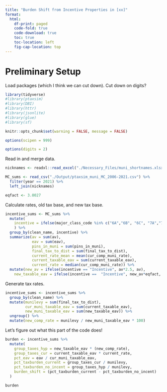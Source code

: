 ```yaml
---
title: "Burden Shift from Incentive Properties in [xx]" 
format: 
  html:
    df-print: paged
    code-fold: true
    code-download: true
    toc: true
    toc-location: left
    fig-cap-location: top
---
```


# Preliminary Setup

Load packages (which I think we can cut down). Cut down on digits?

```r

library(tidyverse)
#library(ptaxsim)
#library(DBI)
#library(httr)
#library(jsonlite)
#library(glue)
#library(sf)

knitr::opts_chunk$set(warning = FALSE, message = FALSE)

options(scipen = 999)

options(digits = 2)

```

Read in and merge data.

```r

nicknames <- readxl::read_excel("./Necessary_Files/muni_shortnames.xlsx")

MC_sums <- read_csv("./Output/ptaxsim_muni_MC_2006-2021.csv") %>% 
  filter(year == 2021) %>% 
  left_join(nicknames)

eqfact <- 3.0027

```

Calculate rates, old tax base, and new tax base.

```r

incentive_sums <- MC_sums %>%
  mutate(
    incentive = ifelse(major_class_code %in% c("6A","6B", "6C", "7A","7B","7C","8"), "Incentive", "Non-Incentive")
    ) %>%
  group_by(clean_name, incentive) %>%
  summarize(av = sum(av),
            eav = sum(eav),
            pins_in_muni = sum(pins_in_muni),
            final_tax_to_dist = sum(final_tax_to_dist),
            current_rate_mean = mean(cur_comp_muni_rate),
            current_taxable_eav = sum(current_taxable_eav),
            current_rate = median(cur_comp_muni_rate)) %>%
  mutate(new_av = ifelse(incentive == "Incentive", av*2.5, av),
    new_taxable_eav = ifelse(incentive ==  "Incentive", new_av*eqfact, current_taxable_eav))


```

Generate tax rates.

```r

incentive_sums <- incentive_sums %>% 
  group_by(clean_name) %>% 
  mutate(munilevy = sum(final_tax_to_dist),
         cur_muni_taxable_eav = sum(current_taxable_eav),
         new_muni_taxable_eav = sum(new_taxable_eav)) %>%
  ungroup() %>%
  mutate(new_comp_rate = munilevy / new_muni_taxable_eav * 100)

```

Let's figure out what this part of the code does!

```r

burden <- incentive_sums %>% 
  mutate(
    group_taxes_hyp = new_taxable_eav * (new_comp_rate),
    group_taxes_cur = current_taxable_eav * current_rate,
    pct_eav = eav / cur_muni_taxable_eav,
    pct_taxburden_current = group_taxes_cur / munilevy,
    pct_taxburden_no_incent = group_taxes_hyp / munilevy,
    burden_shift = (pct_taxburden_current - pct_taxburden_no_incent)
  )

burden
```




